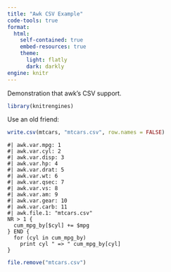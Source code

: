 ```yaml
---
title: "Awk CSV Example"
code-tools: true
format:
  html:
    self-contained: true
    embed-resources: true
    theme:
      light: flatly
      dark: darkly
engine: knitr
---
```


Demonstration that awk's CSV support.

```r
library(knitrengines)
```

Use an old friend:

```r
write.csv(mtcars, "mtcars.csv", row.names = FALSE)
```

```cawk
#| awk.var.mpg: 1
#| awk.var.cyl: 2
#| awk.var.disp: 3
#| awk.var.hp: 4
#| awk.var.drat: 5
#| awk.var.wt: 6
#| awk.var.qsec: 7
#| awk.var.vs: 8
#| awk.var.am: 9
#| awk.var.gear: 10
#| awk.var.carb: 11
#| awk.file.1: "mtcars.csv"
NR > 1 { 
  cum_mpg_by[$cyl] += $mpg
} END { 
  for (cyl in cum_mpg_by) 
    print cyl " => " cum_mpg_by[cyl] 
}
```

```r
file.remove("mtcars.csv")
```
